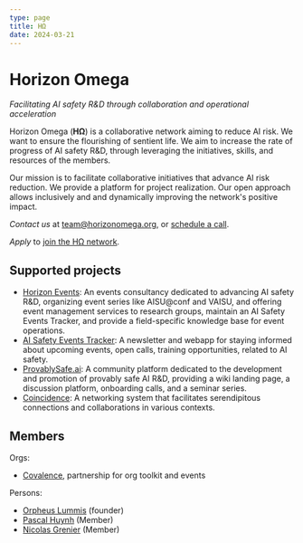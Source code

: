 ```yaml
---
type: page
title: HΩ
date: 2024-03-21
---
```


# Horizon Omega

*Facilitating AI safety R&D through collaboration and operational acceleration*

Horizon Omega (**HΩ**) is a collaborative network aiming to reduce AI risk. We want to ensure the flourishing of sentient life. We aim to increase the rate of progress of AI safety R&D, through leveraging the initiatives, skills, and resources of the members.

Our mission is to facilitate collaborative initiatives that advance AI risk reduction. We provide a platform for project realization. Our open approach allows inclusively and and dynamically improving the network's positive impact.

*Contact us* at [team@horizonomega.org](mailto:team@horizonomega.org), or [schedule a call](https://cal.com/horizonomega).

*Apply* to [join the HΩ network](https://airtable.com/appZokxMNnQJOYzc9/pagLSbnOhvoSkFN1V/form).


## Supported projects
- [Horizon Events](https://horizonevents.info): An events consultancy dedicated to advancing AI safety R&D, organizing event series like AISU@conf and VAISU, and offering event management services to research groups, maintain an AI Safety Events Tracker, and provide a field-specific knowledge base for event operations.
- [AI Safety Events Tracker](https://aisafety.events): A newsletter and webapp for staying informed about upcoming events, open calls, training opportunities, related to AI safety.
- [ProvablySafe.ai](https://provablysafe.ai): A community platform dedicated to the development and promotion of provably safe AI R&D, providing a wiki landing page, a discussion platform, onboarding calls, and a seminar series.
- [Coincidence](https://coincidence.network): A networking system that facilitates serendipitous connections and collaborations in various contexts.


## Members

Orgs:
- [Covalence](https://www.covalence.info/), partnership for org toolkit and events

Persons:
- [Orpheus Lummis](https://orpheuslummis.info/) (founder)
- [Pascal Huynh](https://ca.linkedin.com/in/pascalhuynhanhtuan) (Member)
- [Nicolas Grenier](https://nicolasgrenier.com/) (Member)
